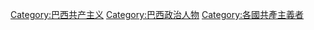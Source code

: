 [[Category:巴西共产主义|Category:巴西共产主义]]
[[Category:巴西政治人物|Category:巴西政治人物]]
[[Category:各國共產主義者|Category:各國共產主義者]]